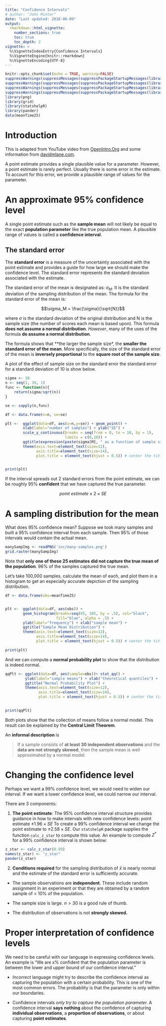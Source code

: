 ```yaml
---
title: "Confidence Intervals"
# author: "John Minter"
date: "Last updated: 2018-06-09"
output:
  rmarkdown::html_vignette:
    number_sections: true
    toc: true
    toc_depth: 2
vignette: >
  %\VignetteIndexEntry{Confidence Intervals}
  %\VignetteEngine{knitr::rmarkdown}
  %\VignetteEncoding{UTF-8}
---
```



```r
knitr::opts_chunk$set(echo = TRUE, warning=FALSE)
suppressWarnings(suppressMessages(suppressPackageStartupMessages(library(ggplot2))))
suppressWarnings(suppressMessages(suppressPackageStartupMessages(library(mosaic))))
suppressWarnings(suppressMessages(suppressPackageStartupMessages(library(plotly))))
suppressWarnings(suppressMessages(suppressPackageStartupMessages(library(openintro))))
library(png)
library(grid)
library(statshelpR)
library(pander)
data(meanTime25)
```
# Introduction

This is adapted from YouTube video from 
[OpenIntro.Org](https://www.youtube.com/watch?v=FUaXoKdCre4) and some
information from [davidmlane.com](http://davidmlane.com/hyperstat/A103735.html).

A point estimate provides a single plausible value for a parameter.
However, a point estimate is rarely perfect. Usually there is some
error in the estimate. To account for this error, we provide a
plausible range of values for the parameter.

# An approximate 95% confidence level

A single point estimate such as the **sample mean** will not likely be
equal to the exact **population parameter** like the true population
mean. A plausible range of values is called a **confidence interval**.

## The standard error

The **standard error** is a measure of the uncertainty associated with
the point estimate and provides a guide for how large we should make the
confidence level. The standard error represents the standard deviation
associated with the estimate.

The standard error of the mean is designated as: $\sigma_M$. It is the
standard deviation of the sampling distribution of the mean. The formula
for the standard error of the mean is:

$$\sigma_M = \frac{\sigma}{\sqrt{N}}$$

where $\sigma$ is the standard deviation of the original distribution
and N is the sample size (the number of scores each mean is based upon).
This formula **does not assume a normal distribution**. *However*, many
of the uses of the formula **do assume a normal distribution**.

The formula shows that **the larger the sample size*, the
**smaller the standard error of the mean**. More specifically,
the size of the standard error of the mean is **inversely proportional**
to the **square root of the sample size**.

A plot of the effect of sample size on the standard error the standard
error for a standard deviation of 10 is show below.

```r
sigma <- 10
n <- seq(1, 30, 1)
func <- function(n){
	return(sigma/sqrt(n))
}

se <- sapply(n,func)

df <- data.frame(n=n, se=se)

plt <-	ggplot(data=df, aes(x=n,y=se)) + geom_point() +
		xlab(label="number of samples") + ylab("SE") +
		scale_y_continuous(breaks = seq(from = 0, to = 10, by = 1),
						   limits = c(0,10)) +
		ggtitle(expression(paste(sigma[M], " as a function of sample size"))) +
		theme(axis.text=element_text(size=12),
			  axis.title=element_text(size=14),
			  plot.title = element_text(hjust = 0.5)) # center the title
		

print(plt)


```

If the interval spreads out 2 standard errors from the point estimate,
we can be roughly 95% **confident** that we have captured the true
parameter.

$$point\ estimate \pm 2 \times SE$$

# A sampling distribution for the mean

What does 95% confidence mean? Suppose we took many samples and built a
95% confidence interval from each sample. Then 95% of those intervals
would contain the actual mean.


```r
manySampImg <- readPNG('inc/many-samples.png')
grid.raster(manySampImg)
```
Note that **only one of these 25 estimates**
**did not capture the true mean of the population**. 96% of the
samples captured the true mean.

Let's take 100,000 samples, calculate the mean of each, and plot
them in a histogram to get an especially accurate depiction of the
sampling distribution.

```r
df <- data.frame(obs=meanTime25)


plt <-	ggplot(data=df, aes(obs)) + 
		geom_histogram(breaks=seq(85, 105, by = .5), col="black",
					   fill="blue", alpha = .5) +
		ylab(label="frequency") + xlab("sample mean") +
		ggtitle("Sample Mean Distribution") +
		theme(axis.text=element_text(size=12),
			  axis.title=element_text(size=14),
			  plot.title = element_text(hjust = 0.5)) # center the title

print(plt)

```

And we can compute a **normal probability plot** to show that the
distribution is indeed normal.

```r
qqPlt <- ggplot(data=df, aes(sample=obs))+ stat_qq() +
		 ylab(label="sample means") + xlab("theoretical quantiles") +
		 ggtitle("Normal Probability Plot") +
		 theme(axis.text=element_text(size=12),
		 	   axis.title=element_text(size=14),
			   plot.title = element_text(hjust = 0.5)) # center the title
		

print(qqPlt)
```

Both plots show that the collection of means follow a normal model.
This result can be explained by the **Central Limit Theorem**.

An **informal description** is

> If a sample consists of **at least 30 independent observations**
> and the **data are not strongly skewed**, then the sample mean is
> well approximated by a normal model.

# Changing the confidence level

Perhaps we want a 99% confidence level, we would need to widen our
interval. If we want a lower confidence level, we could narrow our
interval.

There are 3 components:

1. **The point estimate**: The 95% confidence interval structure
provides guidance in how to make intervals with new confidence
levels: point estimate $\pm 1.96 \times SE$ To create a 99%
confidence interval we change the point estimate to 
$\pm 2.58 \times SE$. Our `statshelpR` package supplies the
function `calc_z_star` to compute this value. An example to
compute $Z^*$ for a 99% confidence interval is shown below:

```r

z_star <- calc_z_star(0.99)
names(z_star) <- "z_star"
pander(z_star)
```

2. **Conditions required** for the sampling distribution of $\bar{x}$
is nearly normal and the estimate of the standard error is sufficiently
accurate.

- The sample observations are **independent**. These include random
assignment in an experiment or that they are obtained by a random sample
of < 10% of the population.

- The sample size is large. $n > 30$ is a good rule of thumb.

- The distribution of observations is not **strongly skewed.**




# Proper interpretation of confidence levels

We need to be careful with our language in expressing confidence
levels. An example is "We are x% confident that the population
parameter is between the lower and upper bound of our confidence
interval."

- *Incorrect* language might try to describe the confidence interval
as capturing the population with a certain probability. This is one
of the most common errors. The probability is that the parameter is only
within our boundaries.

- Confidence intervals *only try to capture the population parameter.*
A confidence interval **says nothing** about the confidence of capturing 
**individual observations**, a **proportion of observations**, or about
capturing **point estimates**.







